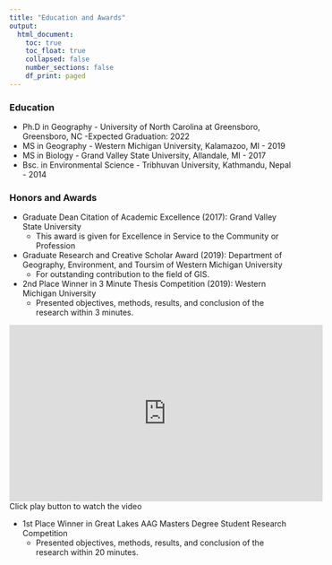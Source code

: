 ```yaml
---
title: "Education and Awards"
output:
  html_document:
    toc: true
    toc_float: true
    collapsed: false
    number_sections: false
    df_print: paged
---
```


### Education


* Ph.D in Geography - University of North Carolina at Greensboro, Greensboro, NC -Expected Graduation: 2022
* MS in Geography - Western Michigan University, Kalamazoo, MI - 2019
* MS in Biology - Grand Valley State University, Allandale, MI - 2017
* Bsc. in Environmental Science - Tribhuvan University, Kathmandu, Nepal - 2014

### Honors and Awards

* Graduate Dean Citation of Academic Excellence (2017): Grand Valley State University
  + This award is given for Excellence in Service to the Community or Profession
  
* Graduate Research and Creative Scholar Award (2019): Department of Geography, Environment, and Toursim of Western Michigan University
  + For outstanding contribution to the field of GIS. 
  
* 2nd Place Winner in 3 Minute Thesis Competition (2019): Western Michigan University 
   + Presented objectives, methods, results, and conclusion of the research within 3 minutes. 

<div align="center">
   <iframe width="560" height="315" src="https://www.youtube.com/embed/eomfFC7JtsQ" frameborder="0" allowfullscreen></iframe>  
   Click play button to watch the video
</div>

* 1st Place Winner in Great Lakes AAG Masters Degree Student Research Competition 
   + Presented objectives, methods, results, and conclusion of the research within 20 minutes. 
